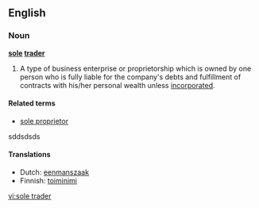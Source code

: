 ==English==

===Noun===
'''[[sole]] [[trader]]'''

#A type of business enterprise or proprietorship which is owned by one person who is fully liable for the company's debts and fulfillment of contracts with his/her personal wealth unless [[incorporated]].

====Related terms====
* [[sole proprietor]]
sddsdsds

====Translations====
* Dutch: [[eenmanszaak]] {{f}}
* Finnish: [[toiminimi]]

[[vi:sole trader]]